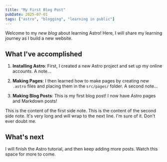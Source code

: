 ```yaml
---
title: "My First Blog Post"
pubDate: 2025-07-01
tags: ["astro", "blogging", "learning in public"]
---
```



Welcome to my _new blog_ about learning Astro! Here, I will share my learning journey as I build a new website.

## What I've accomplished

1. **Installing Astro**: First, I created a new Astro project and set up my online accounts.
   A note<SideLabel n={1} />...

2. **Making Pages**: I then learned how to make pages by creating new `.astro` files and placing them in the `src/pages/` folder.
   A second note<SideLabel n={2} />...

3. **Making Blog Posts**: This is my first blog post! I now have Astro pages and Markdown posts!

<SideNotes>
    <SideNote n={1}>This is the content of the first side note.</SideNote>
    <SideNote n={2}>
        This is the content of the second side note. It's very long and will wrap to the next line.
        I'm sure of it. Don't ever doubt me.
    </SideNote>
</SideNotes>

## What's next

I will finish the Astro tutorial, and then keep adding more posts. Watch this space for more to come.

[^1]: Making pages is a bit more involved than I thought it would be. I'm still working on it. I'll update this post when I have it done.
